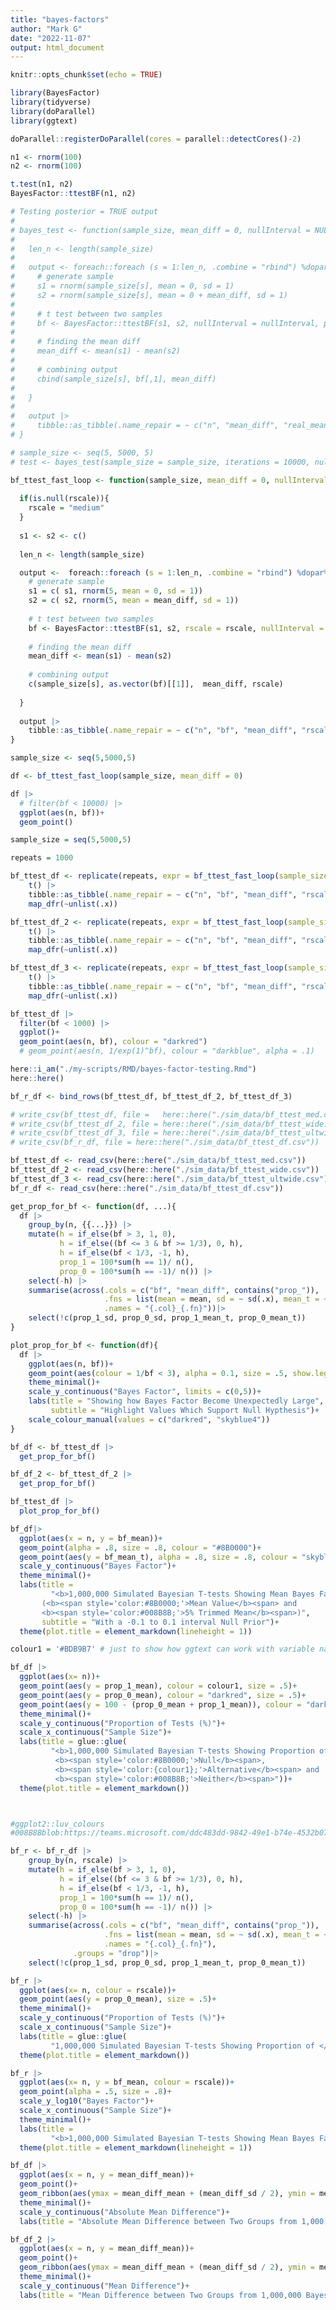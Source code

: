 ```yaml
---
title: "bayes-factors"
author: "Mark G"
date: "2022-11-07"
output: html_document
---
```


```r
knitr::opts_chunk$set(echo = TRUE)
```

```r
library(BayesFactor)
library(tidyverse)
library(doParallel)
library(ggtext) 

doParallel::registerDoParallel(cores = parallel::detectCores()-2)
```


```r
n1 <- rnorm(100)
n2 <- rnorm(100)

t.test(n1, n2)
BayesFactor::ttestBF(n1, n2)
```


```r
# Testing posterior = TRUE output
# 
# bayes_test <- function(sample_size, mean_diff = 0, nullInterval = NULL, iterations){
#   
#   len_n <- length(sample_size)
# 
#   output <- foreach::foreach (s = 1:len_n, .combine = "rbind") %dopar%{
#     # generate sample
#     s1 = rnorm(sample_size[s], mean = 0, sd = 1)
#     s2 = rnorm(sample_size[s], mean = 0 + mean_diff, sd = 1)
#     
#     # t test between two samples
#     bf <- BayesFactor::ttestBF(s1, s2, nullInterval = nullInterval, posterior = T, iterations = iterations)
#     
#     # finding the mean diff
#     mean_diff <- mean(s1) - mean(s2)
#     
#     # combining output
#     cbind(sample_size[s], bf[,1], mean_diff) 
#     
#   }
#   
#   output |>
#     tibble::as_tibble(.name_repair = ~ c("n", "mean_diff", "real_mean_diff"))
# }


```

```r
# sample_size <- seq(5, 5000, 5)
# test <- bayes_test(sample_size = sample_size, iterations = 10000, nullInterval = c(-.1, .1))

```

```r
bf_ttest_fast_loop <- function(sample_size, mean_diff = 0, nullInterval = NULL, rscale = NULL){
  
  if(is.null(rscale)){
    rscale = "medium"
  }
  
  s1 <- s2 <- c()
  
  len_n <- length(sample_size)

  output <-  foreach::foreach (s = 1:len_n, .combine = "rbind") %dopar%{
    # generate sample
    s1 = c( s1, rnorm(5, mean = 0, sd = 1))
    s2 = c( s2, rnorm(5, mean = mean_diff, sd = 1))
    
    # t test between two samples
    bf <- BayesFactor::ttestBF(s1, s2, rscale = rscale, nullInterval = nullInterval)
    
    # finding the mean diff
    mean_diff <- mean(s1) - mean(s2)
    
    # combining output
    c(sample_size[s], as.vector(bf)[[1]],  mean_diff, rscale) 
    
  }
  
  output |> 
    tibble::as_tibble(.name_repair = ~ c("n", "bf", "mean_diff", "rscale"))
}
```

```r

sample_size <- seq(5,5000,5)

df <- bf_ttest_fast_loop(sample_size, mean_diff = 0)
```

```r
df |> 
  # filter(bf < 10000) |> 
  ggplot(aes(n, bf))+
  geom_point()
```


```r
sample_size = seq(5,5000,5)

repeats = 1000

bf_ttest_df <- replicate(repeats, expr = bf_ttest_fast_loop(sample_size = sample_size, mean_diff = 0)) |>
    t() |> 
    tibble::as_tibble(.name_repair = ~ c("n", "bf", "mean_diff", "rscale")) |> 
    map_dfr(~unlist(.x))

bf_ttest_df_2 <- replicate(repeats, expr = bf_ttest_fast_loop(sample_size = sample_size, mean_diff = 0, rscale = "wide")) |>
    t() |> 
    tibble::as_tibble(.name_repair = ~ c("n", "bf", "mean_diff", "rscale")) |> 
    map_dfr(~unlist(.x))

bf_ttest_df_3 <- replicate(repeats, expr = bf_ttest_fast_loop(sample_size = sample_size, mean_diff = 0, rscale = "ultrawide")) |>
    t() |> 
    tibble::as_tibble(.name_repair = ~ c("n", "bf", "mean_diff", "rscale")) |> 
    map_dfr(~unlist(.x))
```



```r
bf_ttest_df |> 
  filter(bf < 1000) |> 
  ggplot()+
  geom_point(aes(n, bf), colour = "darkred")
  # geom_point(aes(n, 1/exp(1)^bf), colour = "darkblue", alpha = .1)
```


```r
here::i_am("./my-scripts/RMD/bayes-factor-testing.Rmd")
here::here()
```


```r
bf_r_df <- bind_rows(bf_ttest_df, bf_ttest_df_2, bf_ttest_df_3)

# write_csv(bf_ttest_df, file =   here::here("./sim_data/bf_ttest_med.csv"))
# write_csv(bf_ttest_df_2, file = here::here("./sim_data/bf_ttest_wide.csv"))
# write_csv(bf_ttest_df_3, file = here::here("./sim_data/bf_ttest_ultwide.csv"))
# write_csv(bf_r_df, file = here::here("./sim_data/bf_ttest_df.csv"))
```


```r
bf_ttest_df <- read_csv(here::here("./sim_data/bf_ttest_med.csv"))
bf_ttest_df_2 <- read_csv(here::here("./sim_data/bf_ttest_wide.csv"))
bf_ttest_df_3 <- read_csv(here::here("./sim_data/bf_ttest_ultwide.csv"))
bf_r_df <- read_csv(here::here("./sim_data/bf_ttest_df.csv"))

```

```r
get_prop_for_bf <- function(df, ...){
  df |> 
    group_by(n, {{...}}) |> 
    mutate(h = if_else(bf > 3, 1, 0),
           h = if_else((bf <= 3 & bf >= 1/3), 0, h),
           h = if_else(bf < 1/3, -1, h), 
           prop_1 = 100*sum(h == 1)/ n(),
           prop_0 = 100*sum(h == -1)/ n()) |> 
    select(-h) |> 
    summarise(across(.cols = c("bf", "mean_diff", contains("prop_")),
                     .fns = list(mean = mean, sd = ~ sd(.x), mean_t = ~ mean(.x, trim = .05)),
                     .names = "{.col}_{.fn}"))|> 
    select(!c(prop_1_sd, prop_0_sd, prop_1_mean_t, prop_0_mean_t))
}

plot_prop_for_bf <- function(df){
  df |>
    ggplot(aes(n, bf))+
    geom_point(aes(colour = 1/bf < 3), alpha = 0.1, size = .5, show.legend = F)+
    theme_minimal()+
    scale_y_continuous("Bayes Factor", limits = c(0,5))+
    labs(title = "Showing how Bayes Factor Become Unexpectedly Large", 
         subtitle = "Highlight Values Which Support Null Hypthesis")+
    scale_colour_manual(values = c("darkred", "skyblue4"))
}


```

```r
bf_df <- bf_ttest_df |> 
  get_prop_for_bf() 

bf_df_2 <- bf_ttest_df_2 |> 
  get_prop_for_bf()


```

```r
bf_ttest_df |>
  plot_prop_for_bf()

```

```r
bf_df|> 
  ggplot(aes(x = n, y = bf_mean))+
  geom_point(alpha = .8, size = .8, colour = "#8B0000")+
  geom_point(aes(y = bf_mean_t), alpha = .8, size = .8, colour = "skyblue4")+
  scale_y_continuous("Bayes Factor")+
  theme_minimal()+
  labs(title =
         "<b>1,000,000 Simulated Bayesian T-tests Showing Mean Bayes Factor</b><br>
       (<b><span style='color:#8B0000;'>Mean Value</b><span> and
       <b><span style='color:#008B8B;'>5% Trimmed Mean</b><span>)", 
       subtitle = "With a -0.1 to 0.1 interval Null Prior")+
  theme(plot.title = element_markdown(lineheight = 1))
```

```r

colour1 = '#BDB9B7' # just to show how ggtext can work with variable names

bf_df |> 
  ggplot(aes(x= n))+
  geom_point(aes(y = prop_1_mean), colour = colour1, size = .5)+
  geom_point(aes(y = prop_0_mean), colour = "darkred", size = .5)+
  geom_point(aes(y = 100 - (prop_0_mean + prop_1_mean)), colour = "darkcyan", size = .5)+
  theme_minimal()+
  scale_y_continuous("Proportion of Tests (%)")+
  scale_x_continuous("Sample Size")+
  labs(title = glue::glue(
         "<b>1,000,000 Simulated Bayesian T-tests Showing Proportion of </b><br>Results which favour the
          <b><span style='color:#8B0000;'>Null</b><span>,
          <b><span style='color:{colour1};'>Alternative</b><span> and
          <b><span style='color:#008B8B;'>Neither</b><span>"))+
  theme(plot.title = element_markdown())



#ggplot2::luv_colours
#008B8Bblob:https://teams.microsoft.com/ddc483dd-9842-49e1-b74e-4532b0720735
```
```r
bf_r <- bf_r_df |> 
    group_by(n, rscale) |> 
    mutate(h = if_else(bf > 3, 1, 0),
           h = if_else((bf <= 3 & bf >= 1/3), 0, h),
           h = if_else(bf < 1/3, -1, h), 
           prop_1 = 100*sum(h == 1)/ n(),
           prop_0 = 100*sum(h == -1)/ n()) |> 
    select(-h) |> 
    summarise(across(.cols = c("bf", "mean_diff", contains("prop_")),
                     .fns = list(mean = mean, sd = ~ sd(.x), mean_t = ~ mean(.x, trim = .05)),
                     .names = "{.col}_{.fn}"), 
              .groups = "drop")|> 
    select(!c(prop_1_sd, prop_0_sd, prop_1_mean_t, prop_0_mean_t))

bf_r |> 
  ggplot(aes(x= n, colour = rscale))+
  geom_point(aes(y = prop_0_mean), size = .5)+
  theme_minimal()+
  scale_y_continuous("Proportion of Tests (%)")+
  scale_x_continuous("Sample Size")+
  labs(title = glue::glue(
         "1,000,000 Simulated Bayesian T-tests Showing Proportion of </b><br>Results which favour the Null"))+
  theme(plot.title = element_markdown())

bf_r |> 
  ggplot(aes(x= n, y = bf_mean, colour = rscale))+
  geom_point(alpha = .5, size = .8)+
  scale_y_log10("Bayes Factor")+
  scale_x_continuous("Sample Size")+
  theme_minimal()+
  labs(title =
         "<b>1,000,000 Simulated Bayesian T-tests Showing Mean Bayes Factor</b>")+
  theme(plot.title = element_markdown(lineheight = 1))
```



```r

bf_df |> 
  ggplot(aes(x = n, y = mean_diff_mean))+
  geom_point()+
  geom_ribbon(aes(ymax = mean_diff_mean + (mean_diff_sd / 2), ymin = mean_diff_mean - (mean_diff_sd / 2)), alpha = 0.2)+
  theme_minimal()+
  scale_y_continuous("Absolute Mean Difference")+
  labs(title = "Absolute Mean Difference between Two Groups from 1,000,000 Bayesian T-Tests")

bf_df_2 |> 
  ggplot(aes(x = n, y = mean_diff_mean))+
  geom_point()+
  geom_ribbon(aes(ymax = mean_diff_mean + (mean_diff_sd / 2), ymin = mean_diff_mean - (mean_diff_sd / 2)), alpha = 0.2)+
  theme_minimal()+
  scale_y_continuous("Mean Difference")+
  labs(title = "Mean Difference between Two Groups from 1,000,000 Bayesian T-Tests")

```

